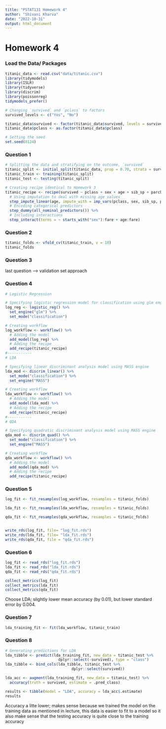 ```yaml
---
title: "PSTAT131 Homework 4"
author: "Shivani Kharva"
date: "2022-10-31"
output: html_document
---
```


# Homework 4

### Load the Data/ Packages
```r
titanic_data <- read.csv("data/titanic.csv")
library(tidymodels)
library(ISLR)
library(tidyverse)
library(discrim)
library(poissonreg)
tidymodels_prefer()
```

```r
# Changing `survived` and `pclass` to factors
survived_levels <- c("Yes", "No")

titanic_data$survived <- factor(titanic_data$survived, levels = survived_levels)
titanic_data$pclass <- as.factor(titanic_data$pclass)

# Setting the seed
set.seed(0124)
```

### Question 1  

```r
# Splitting the data and stratifying on the outcome, `survived`
titanic_split <- initial_split(titanic_data, prop = 0.70, strata = survived)
titanic_train <- training(titanic_split)
titanic_test <- testing(titanic_split)
```

```r
# Creating recipe identical to Homework 3
titanic_recipe <- recipe(survived ~ pclass + sex + age + sib_sp + parch + fare, data = titanic_train) %>% 
  # Using imputation to deal with missing age values
  step_impute_linear(age, impute_with = imp_vars(pclass, sex, sib_sp, parch, fare)) %>% 
  # Encoding categorical predictors
  step_dummy(all_nominal_predictors()) %>% 
  # Including interactions
  step_interact(terms = ~ starts_with("sex"):fare + age:fare)
```

### Question 2  
```r
titanic_folds <- vfold_cv(titanic_train, v = 10)
titanic_folds
```

### Question 3  

last question --> validation set approach

### Question 4  

```r
# Logistic Regression

# Specifying logistic regression model for classification using glm engine
log_reg <- logistic_reg() %>%
  set_engine("glm") %>% 
  set_mode("classification")

# Creating workflow
log_workflow <- workflow() %>% 
  # Adding the model
  add_model(log_reg) %>% 
  # Adding the recipe
  add_recipe(titanic_recipe)
#-----------
# LDA

# Specifying linear discriminant analysis model using MASS engine
lda_mod <- discrim_linear() %>% 
  set_mode("classification") %>% 
  set_engine("MASS")

# Creating workflow
lda_workflow <- workflow() %>% 
  # Adding the model
  add_model(lda_mod) %>% 
  # Adding the recipe
  add_recipe(titanic_recipe)
#-----------
# QDA

# Specifying quadratic discriminant analysis model using MASS engine
qda_mod <- discrim_quad() %>% 
  set_mode("classification") %>% 
  set_engine("MASS")

# Creating workflow
qda_workflow <- workflow() %>% 
  # Adding the model
  add_model(qda_mod) %>% 
  # Adding the recipe
  add_recipe(titanic_recipe)
```

### Question 5  

```r
log_fit <- fit_resamples(log_workflow, resamples = titanic_folds)

lda_fit <- fit_resamples(lda_workflow, resamples = titanic_folds)

qda_fit <- fit_resamples(qda_workflow, resamples = titanic_folds)


write_rds(log_fit, file= "log_fit.rds")
write_rds(lda_fit, file= "lda_fit.rds")
write_rds(qda_fit, file = "qda_fit.rds")
```

### Question 6  

```r
log_fit <- read_rds("log_fit.rds")
lda_fit <- read_rds("lda_fit.rds")
qda_fit <- read_rds("qda_fit.rds")

collect_metrics(log_fit)
collect_metrics(lda_fit)
collect_metrics(qda_fit)
```

Choose LDA; slightly lower mean accuracy (by 0.01), but lower standard error by 0.004.

### Question 7  

```r
lda_training_fit <- fit(lda_workflow, titanic_train)
```

### Question 8  
```r
# Generating predictions for LDA
lda_tibble <- predict(lda_training_fit, new_data = titanic_test %>% 
                        dplyr::select(-survived), type = "class")
lda_tibble <- bind_cols(lda_tibble, titanic_test %>% 
                              dplyr::select(survived))

lda_acc <- augment(lda_training_fit, new_data = titanic_test) %>% 
  accuracy(truth = survived, estimate = .pred_class)

results <- tibble(model = "LDA", accuracy = lda_acc$.estimate)
results
```

Accuracy a litte lower; makes sense because we trained the model on the training data
as mentioned in lecture, this data is easier to fit to a model so it also make sense that the testing accuracy is quite close to the training accuracy

